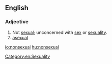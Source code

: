 ==English==

===Adjective===
{{en-adj|-}}

# Not [[sexual]]; unconcerned with [[sex]] or [[sexuality]].
# [[asexual]]

[[Category:en:Sexuality]]

[[io:nonsexual]]
[[hu:nonsexual]]